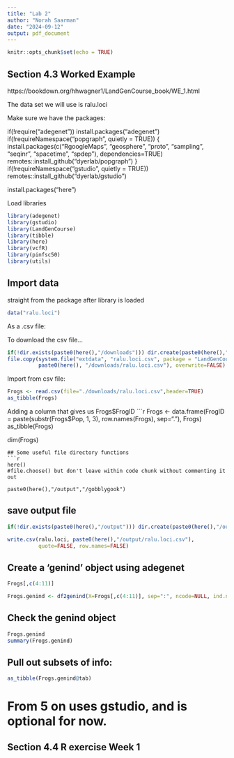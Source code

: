 ```yaml
---
title: "Lab 2"
author: "Norah Saarman"
date: "2024-09-12"
output: pdf_document
---
```


```r
knitr::opts_chunk$set(echo = TRUE)
```

## Section 4.3 Worked Example
https://bookdown.org/hhwagner1/LandGenCourse_book/WE_1.html

The data set we will use is ralu.loci

Make sure we have the packages:

if(!require("adegenet")) install.packages("adegenet")
if(!requireNamespace("popgraph", quietly = TRUE))
{
  install.packages(c("RgoogleMaps", "geosphere", "proto", "sampling", 
                      "seqinr", "spacetime", "spdep"), dependencies=TRUE)
  remotes::install_github("dyerlab/popgraph")
}
if(!requireNamespace("gstudio", quietly = TRUE)) remotes::install_github("dyerlab/gstudio")

install.packages("here")

Load libraries

```r
library(adegenet)
library(gstudio)
library(LandGenCourse)
library(tibble)
library(here)
library(vcfR)
library(pinfsc50)
library(utils)
```
## Import data

straight from the package after library is loaded
```r
data("ralu.loci")
```

As a .csv file:

To download the csv file...
```r
if(!dir.exists(paste0(here(),"/downloads"))) dir.create(paste0(here(),"/downloads"))
file.copy(system.file("extdata", "ralu.loci.csv", package = "LandGenCourse"),
          paste0(here(), "/downloads/ralu.loci.csv"), overwrite=FALSE)
```
Import from csv file:

```r
Frogs <- read.csv(file="./downloads/ralu.loci.csv",header=TRUE)
as_tibble(Frogs)
```
Adding a column that gives us Frogs$FrogID
```r
Frogs <- data.frame(FrogID = paste(substr(Frogs$Pop, 1, 3), row.names(Frogs), sep="."), Frogs)
as_tibble(Frogs)

dim(Frogs)
```
## Some useful file directory functions
```r
here()
#file.choose() but don't leave within code chunk without commenting it out

paste0(here(),"/output","/gobblygook")
```
## save output file

```r
if(!dir.exists(paste0(here(),"/output"))) dir.create(paste0(here(),"/output"))

write.csv(ralu.loci, paste0(here(),"/output/ralu.loci.csv"), 
          quote=FALSE, row.names=FALSE)
```

## Create a 'genind' object using adegenet
```r
Frogs[,c(4:11)]

Frogs.genind <- df2genind(X=Frogs[,c(4:11)], sep=":", ncode=NULL, ind.names= Frogs$FrogID, loc.names=NULL, pop=Frogs$Pop, NA.char="NA", ploidy=2, type="codom", strata=NULL, hierarchy=NULL)

```
## Check the genind object

```r
Frogs.genind
summary(Frogs.genind)
```
## Pull out subsets of info:
```r
as_tibble(Frogs.genind@tab)
```
# From 5 on uses gstudio, and is optional for now.

## Section 4.4 R exercise Week 1
